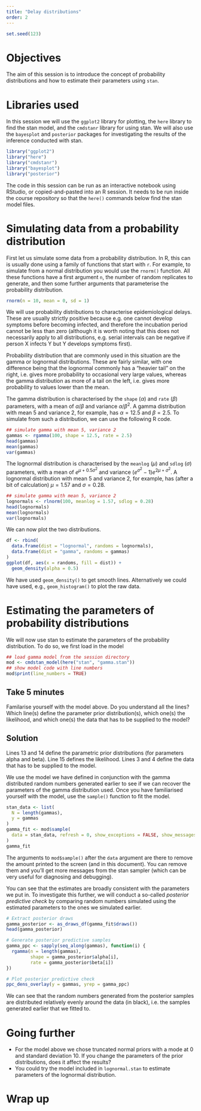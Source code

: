 ```yaml
---
title: "Delay distributions"
order: 2
---
```


```r
set.seed(123)
```

# Objectives

The aim of this session is to introduce the concept of probability distributions and how to estimate their parameters using `stan`.

# Libraries used

In this session we will use the `ggplot2` library for plotting, the `here` library to find the stan model, and the `cmdstanr` library for using stan.
We will also use the `bayesplot` and `posterior` packages for investigating the results of the inference conducted with stan.

```r
library("ggplot2")
library("here")
library("cmdstanr")
library("bayesplot")
library("posterior")
```

::: {.callout-tip}
The code in this session can be run as an interactive notebook using RStudio, or copied-and-pasted into an R session.
It needs to be run inside the course repository so that the `here()` commands below find the stan model files.
:::

# Simulating data from a probability distribution

First let us simulate some data from a probability distribution.
In R, this can is usually done using a family of functions that start with `r`.
For example, to simulate from a normal distribution you would use the `rnorm()` function.
All these functions have a first argument `n`, the number of random replicates to generate, and then some further arguments that parameterise the probability distribution.

```r
rnorm(n = 10, mean = 0, sd = 1)
```

We will use probability distributions to characterise epidemiological delays.
These are usually strictly positive because e.g. one cannot develop symptoms before becoming infected, and therefore the incubation period cannot be less than zero (although it is worth noting that this does not necessarily apply to all distributions, e.g. serial intervals can be negative if person X infects Y but Y develops symptoms first).

Probability distribution that are commonly used in this situation are the gamma or lognormal distributions.
These are fairly similar, with one difference being that the lognormal commonly has a "heavier tail" on the right, i.e. gives more probability to occasional very large values, whereas the gamma distribution as more of a tail on the left, i.e. gives more probability to values lower than the mean.

The gamma distribution is characterised by the `shape` ($\alpha$) and `rate` ($\beta$) parameters, with a mean of $\alpha/\beta$ and variance $\alpha/\beta^2$. 
A gamma distribution with mean 5 and variance 2, for example, has $\alpha = 12.5$ and $\beta = 2.5$.
To simulate from such a distribution, we can use the following R code.

```r
## simulate gamma with mean 5, variance 2
gammas <- rgamma(100, shape = 12.5, rate = 2.5)
head(gammas)
mean(gammas)
var(gammas)
```

The lognormal distribution is characterised by the `meanlog` ($\mu$) and `sdlog` ($\sigma$) parameters, with a mean of $e^{\mu + 0.5\sigma^2}$ and variance $(e^{\sigma^2} - 1) e^{2\mu + \sigma^2}$. 
A lognormal distribution with mean 5 and variance 2, for example, has (after a bit of calculation) $\mu = 1.57$ and $\sigma = 0.28$.

```r
## simulate gamma with mean 5, variance 2
lognormals <- rlnorm(100, meanlog = 1.57, sdlog = 0.28)
head(lognormals)
mean(lognormals)
var(lognormals)
```

We can now plot the two distributions.

```r
df <- rbind(
  data.frame(dist = "lognormal", randoms = lognormals),
  data.frame(dist = "gamma", randoms = gammas)
)
ggplot(df, aes(x = randoms, fill = dist)) +
  geom_density(alpha = 0.5)
```

We have used `geom_density()` to get smooth lines.
Alternatively we could have used, e.g., `geom_histogram()` to plot the raw data.

# Estimating the parameters of probability distributions

We will now use stan to estimate the parameters of the probability distribution.
To do so, we first load in the model 

```r
## load gamma model from the session directory
mod <- cmdstan_model(here("stan", "gamma.stan"))
## show model code with line numbers
mod$print(line_numbers = TRUE)
```

::: {.callout-tip}
## Take 5 minutes
Familarise yourself with the model above.
Do you understand all the lines?
Which line(s) define the parameter prior distribution(s), which one(s) the likelihood, and which one(s) the data that has to be supplied to the model?
:::

::: {.callout-note collapse="true"}
## Solution
Lines 13 and 14 define the parametric prior distributions (for parameters alpha and beta).
Line 15 defines the likelihood.
Lines 3 and 4 define the data that has to be supplied to the model.
:::

We use the model we have defined in conjunction with the gamma distributed random numbers generated earlier to see if we can recover the parameters of the gamma distribution used.
Once you have familiarised yourself with the model, use the `sample()` function to fit the model.

```r
stan_data <- list(
  N = length(gammas),
  y = gammas
)
gamma_fit <- mod$sample(
  data = stan_data, refresh = 0, show_exceptions = FALSE, show_messages = FALSE
)
gamma_fit
```

::: {.callout-caution}
The arguments to `mod$sample()` after the `data` argument are there to remove the amount printed to the screen (and in this document).
You can remove them and you'll get more messages from the stan sampler (which can be very useful for diagnosing and debugging).
:::

You can see that the estimates are broadly consistent with the parameters we put in.
To investigate this further, we will conduct a so-called _posterior predictive check_ by comparing random numbers simulated using the estimated parameters to the ones we simulated earlier.

```r
# Extract posterior draws
gamma_posterior <- as_draws_df(gamma_fit$draws())
head(gamma_posterior)

# Generate posterior predictive samples
gamma_ppc <- sapply(seq_along(gammas), function(i) {
  rgamma(n = length(gammas),
         shape = gamma_posterior$alpha[i],
         rate = gamma_posterior$beta[i])
})

# Plot posterior predictive check
ppc_dens_overlay(y = gammas, yrep = gamma_ppc)
```

We can see that the random numbers generated from the posterior samples are distributed relatively evenly around the data (in black), i.e. the samples generated earlier that we fitted to.

# Going further

- For the model above we chose truncated normal priors with a mode at 0 and standard deviation 10. If you change the parameters of the prior distributions, does it affect the results?
- You could try the model included in `lognormal.stan` to estimate parameters of the lognormal distribution.

# Wrap up